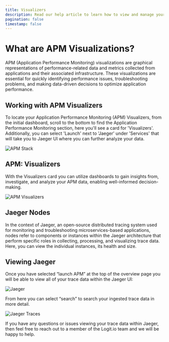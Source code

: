 ```yaml
---
title: Visualizers
description: Read our help article to learn how to view and manage your application performance monitoring (APM) vizualizers in Logit.io
pagination: false
timestamp: false
---
```


# What are APM Visualizations?

APM (Application Performance Monitoring) visualizations are graphical 
representations of performance-related data and metrics collected from 
applications and their associated infrastructure. These visualizations 
are essential for quickly identifying performance issues, troubleshooting 
problems, and making data-driven decisions to optimize application performance.

## Working with APM Visualizers

To locate your Application Performance Monitoring (APM) Visualizers, from 
the initial dashboard, scroll to the bottom to find the Application Performance 
Monitoring section, here you'll see a card for 'Visualizers'. Additionally, 
you can select 'Launch' next to 'Jaeger' under 'Services' that will take you 
to Jaeger UI where you can further analyze your data.

![APM Stack](@/images/help/apm/overview/apm-stack.png)

## APM: Visualizers

With the Visualizers card you can utilize dashboards to gain insights from, 
investigate, and analyze your APM data, enabling well-informed decision-making.

![APM Visualizers](@/images/help/apm/visualizers.png)

## Jaeger Nodes

In the context of Jaeger, an open-source distributed tracing system used 
for monitoring and troubleshooting microservices-based applications, nodes 
refer to components or instances within the Jaeger architecture that perform 
specific roles in collecting, processing, and visualizing trace data. Here, 
you can view the individual instances, its health and size. 

## Viewing Jaeger

Once you have selected “launch APM” at the top of the overview page you 
will be able to view all of your trace data within the Jaeger UI:

![Jaeger](@/images/help/apm/jaeger.png)

From here you can select “search” to search your ingested trace data in more detail.

![Jaeger Traces](@/images/help/apm/overview/jaeger-ui.png)

If you have any questions or issues viewing your trace data within Jaeger, 
then feel free to reach out to a member of the Logit.io 
team <IntercomButton text="via live chat" /> and we will be happy to help.